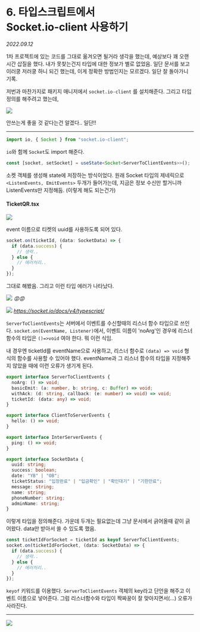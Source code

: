 
# 6. 타입스크립트에서<br/> Socket.io-client 사용하기

_2022.09.12_

1차 프로젝트에 있는 코드를 그대로 옮겨오면 될거라 생각을 했는데, 예상보다 꽤 오랜 시간 삽질을 했다. 내가 못찾는건지 타입에 대한 정보가 별로 없었음. 일단 문서를 보고 이러쿵 저러쿵 하니 되긴 했는데, 이게 정확한 방법인지는 모르겠다. 일단 잘 돌아가니 기록.

저번과 마찬가지로 패키지 매니저에서 `socket.io-client` 를 설치해준다. 그리고 타입 정의를 해주려고 했는데,

![](https://img1.daumcdn.net/thumb/R1280x0/?scode=mtistory2&fname=https%3A%2F%2Fblog.kakaocdn.net%2Fdn%2Fx7Rpm%2FbtrLStPrAfK%2FbeEiKYoa9FRKDx5kdnJ8qk%2Fimg.png)

안쓰는게 좋을 것 같다는건 알겠다.. 일단!!

---

```ts
import io, { Socket } from "socket.io-client";
```

`io`와 함께 `Socket`도 import 해준다.

```ts
const [socket, setSocket] = useState<Socket<ServerToClientEvents>>();
```

소켓 객체를 생성해 state에 저장하는 방식이었다. 원래 Socket 타입의 제네릭으로 `<ListenEvents, EmitEvents>` 두개가 들어가는데, 지금은 정보 수신만 할거니까 ListenEvents만 지정해둠. (이렇게 해도 되는건가)

#### TicketQR.tsx

![](https://img1.daumcdn.net/thumb/R1280x0/?scode=mtistory2&fname=https%3A%2F%2Fblog.kakaocdn.net%2Fdn%2FtXdqM%2FbtrLNv8zZeK%2FrAl3yw8vCpmn0Xb4juCyK0%2Fimg.png)

event 이름으로 티켓의 uuid를 사용하도록 되어 있다.

```ts
socket.on(ticketId, (data: SocketData) => {
  if (data.success) {
    // 생략..
  } else {
    // 에러처리..
  }
});
```

그대로 해봤음. 그리고 이런 타입 에러가 나타났다.

![](https://img1.daumcdn.net/thumb/R1280x0/?scode=mtistory2&fname=https%3A%2F%2Fblog.kakaocdn.net%2Fdn%2FczzXvh%2FbtrLPcnc7t3%2FhNz1Y43dVyRAlX3QJyC34k%2Fimg.png)
_😡😡_

![](https://img1.daumcdn.net/thumb/R1280x0/?scode=mtistory2&fname=https%3A%2F%2Fblog.kakaocdn.net%2Fdn%2Fs4dFb%2FbtrLVYVKZfv%2FVz8a9xLWYz4FhUW8xRaVMK%2Fimg.png)
*https://socket.io/docs/v4/typescript/*

`ServerToClientEvents`는 서버에서 이벤트를 수신할때의 리스너 함수 타입으로 쓰인다. `socket.on(EventName, Listener)`에서, 이벤트 이름이 'noArg'인 경우에 리스너 함수의 타입은 `()=>void` 여야 한다. 뭐 이런 식임.

내 경우엔 ticketId를 eventName으로 사용하고, 리스너 함수로 `(data) => void` 형식의 함수를 사용할 수 있어야 했다. eventName과 그 리스너 함수의 타입을 지정해주지 않았을 때에 이런 오류가 생기게 된다.

```ts filename="/type/socket.ts"
export interface ServerToClientEvents {
  noArg: () => void;
  basicEmit: (a: number, b: string, c: Buffer) => void;
  withAck: (d: string, callback: (e: number) => void) => void;
  ticketId: (data: any) => void;
}

export interface ClientToServerEvents {
  hello: () => void;
}

export interface InterServerEvents {
  ping: () => void;
}

export interface SocketData {
  uuid: string;
  success: boolean;
  date: "YB" | "OB";
  ticketStatus: "입장완료" | "입금확인" | "확인대기" | "기한만료";
  message: string;
  name: string;
  phoneNumber: string;
  adminName: string;
}
```

이렇게 타입을 정의해준다. 가운데 두개는 필요없는데 그냥 문서에서 긁어올때 같이 긁어왔다. data만 받아서 쓸 수 있도록 했음.

```ts
const ticketIdForSocket = ticketId as keyof ServerToClientEvents;
socket.on(ticketIdForSocket, (data: SocketData) => {
  if (data.success) {
    // 생략..
  } else {
    // 에러처리..
  }
});
```

`keyof` 키워드를 이용했다. `ServerToClientEvents` 객체의 key라고 단언을 해주고 이벤트 이름으로 넣어준다. 그럼 리스너함수와 타입이 짝짜꿍이 잘 맞아지면서\(...) 오류가 사라진다.

---

![](https://blog.kakaocdn.net/dn/ecQBRp/btrLOfqYe08/PAhtXHfZG9hO7Pk47QBmNk/img.gif)
